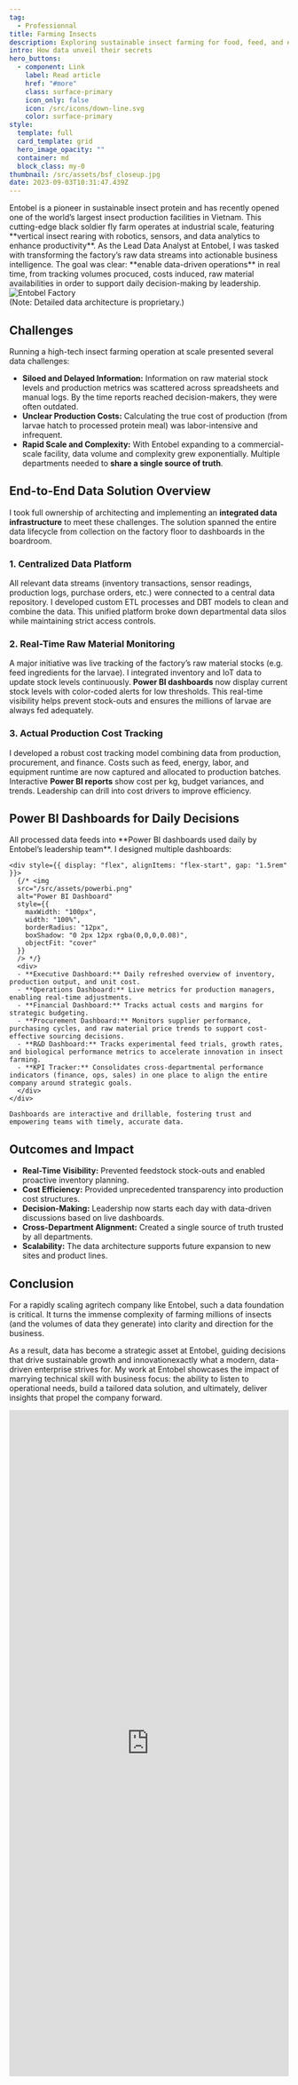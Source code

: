 ```yaml
---
tag:
  - Professionnal
title: Farming Insects
description: Exploring sustainable insect farming for food, feed, and environmental benefits.
intro: How data unveil their secrets
hero_buttons:
  - component: Link
    label: Read article
    href: "#more"
    class: surface-primary
    icon_only: false
    icon: /src/icons/down-line.svg
    color: surface-primary
style:
  template: full
  card_template: grid
  hero_image_opacity: ""
  container: md
  block_class: my-0
thumbnail: /src/assets/bsf_closeup.jpg
date: 2023-09-03T10:31:47.439Z
---
```


<div style={{ marginTop: "1.5rem" }}>
  <div style={{ display: "flex", alignItems: "center", gap: "1.5rem" }}>
    <div style={{ flex: 1 }}>
      Entobel is a pioneer in sustainable insect protein and has recently opened one of the world’s largest insect production facilities in Vietnam. This cutting-edge black soldier fly farm operates at industrial scale, featuring **vertical insect rearing with robotics, sensors, and data analytics to enhance productivity**. As the Lead Data Analyst at Entobel, I was tasked with transforming the factory’s raw data streams into actionable business intelligence. The goal was clear: **enable data-driven operations** in real time, from tracking volumes procuced, costs induced, raw material availabilities in order to support daily decision-making by leadership.
    </div>
    <img
      src="/src/assets/entobel_factory.png"
      alt="Entobel Factory"
      style={{
        maxWidth: "320px",
        width: "100%",
        borderRadius: "12px",
        boxShadow: "0 2px 12px rgba(0,0,0,0.08)",
        objectFit: "cover"
      }}
    />
  </div>
  <span className="text-xs text-gray-400 italic" style={{ display: "block", marginTop: "0.5rem" }}>
    (Note: Detailed data architecture is proprietary.)
  </span>
</div>

## Challenges

Running a high-tech insect farming operation at scale presented several data challenges:

- **Siloed and Delayed Information:** Information on raw material stock levels and production metrics was scattered across spreadsheets and manual logs. By the time reports reached decision-makers, they were often outdated.
- **Unclear Production Costs:** Calculating the true cost of production (from larvae hatch to processed protein meal) was labor-intensive and infrequent.
- **Rapid Scale and Complexity:** With Entobel expanding to a commercial-scale facility, data volume and complexity grew exponentially. Multiple departments needed to **share a single source of truth**.

## End-to-End Data Solution Overview

I took full ownership of architecting and implementing an **integrated data infrastructure** to meet these challenges. The solution spanned the entire data lifecycle  from collection on the factory floor to dashboards in the boardroom.

### 1. Centralized Data Platform

All relevant data streams (inventory transactions, sensor readings, production logs, purchase orders, etc.) were connected to a central data repository. I developed custom ETL processes and DBT models to clean and combine the data. This unified platform broke down departmental data silos while maintaining strict access controls.

### 2. Real-Time Raw Material Monitoring

A major initiative was live tracking of the factory’s raw material stocks (e.g. feed ingredients for the larvae). I integrated inventory and IoT data to update stock levels continuously. **Power BI dashboards** now display current stock levels with color-coded alerts for low thresholds. This real-time visibility helps prevent stock-outs and ensures the millions of larvae are always fed adequately.

### 3. Actual Production Cost Tracking

I developed a robust cost tracking model combining data from production, procurement, and finance. Costs such as feed, energy, labor, and equipment runtime are now captured and allocated to production batches. Interactive **Power BI reports** show cost per kg, budget variances, and trends. Leadership can drill into cost drivers to improve efficiency.

## Power BI Dashboards for Daily Decisions

<div style={{ display: "flex", alignItems: "flex-start", gap: "2rem", marginBottom: "1.5rem" }}>
  <div style={{ flex: 1 }}>
    <div style={{ height: "1rem" }}></div>
    All processed data feeds into **Power BI dashboards used daily by Entobel’s leadership team**. I designed multiple dashboards:

    <div style={{ display: "flex", alignItems: "flex-start", gap: "1.5rem" }}>
      {/* <img
      src="/src/assets/powerbi.png"
      alt="Power BI Dashboard"
      style={{
        maxWidth: "100px",
        width: "100%",
        borderRadius: "12px",
        boxShadow: "0 2px 12px rgba(0,0,0,0.08)",
        objectFit: "cover"
      }}
      /> */}
      <div>
      - **Executive Dashboard:** Daily refreshed overview of inventory, production output, and unit cost.
      - **Operations Dashboard:** Live metrics for production managers, enabling real-time adjustments.
      - **Financial Dashboard:** Tracks actual costs and margins for strategic budgeting.
      - **Procurement Dashboard:** Monitors supplier performance, purchasing cycles, and raw material price trends to support cost-effective sourcing decisions.
      - **R&D Dashboard:** Tracks experimental feed trials, growth rates, and biological performance metrics to accelerate innovation in insect farming.
      - **KPI Tracker:** Consolidates cross-departmental performance indicators (finance, ops, sales) in one place to align the entire company around strategic goals.
      </div>
    </div>

    Dashboards are interactive and drillable, fostering trust and empowering teams with timely, accurate data.
  </div>
</div>

## Outcomes and Impact

- **Real-Time Visibility:** Prevented feedstock stock-outs and enabled proactive inventory planning.
- **Cost Efficiency:** Provided unprecedented transparency into production cost structures.
- **Decision-Making:** Leadership now starts each day with data-driven discussions based on live dashboards.
- **Cross-Department Alignment:** Created a single source of truth trusted by all departments.
- **Scalability:** The data architecture supports future expansion to new sites and product lines.

## Conclusion

<div style={{ display: "flex", alignItems: "flex-start", gap: "2rem", flexWrap: "wrap" }}>
  <div style={{ flex: 2, minWidth: "300px" }}>
    <p>
      For a rapidly scaling agritech company like Entobel, such a data foundation is critical.
      It turns the immense complexity of farming millions of insects (and the volumes of data they generate)
      into clarity and direction for the business.
    </p>
    <p>
      As a result, data has become a strategic asset at Entobel, guiding decisions that drive sustainable growth
      and innovationexactly what a modern, data-driven enterprise strives for. My work at Entobel
      showcases the impact of marrying technical skill with business focus: the ability to listen to operational needs,
      build a tailored data solution, and ultimately, deliver insights that propel the company forward.
    </p>
  </div>

  <div style={{ flex: 1, minWidth: "320px", maxWidth: "360px" }}>
    <iframe
      src="https://www.linkedin.com/embed/feed/update/urn:li:share:7211651014041456640?collapsed=1"
      width="100%"
      height="1200"
      frameBorder="0"
      allowFullScreen
      title="Embedded LinkedIn post"
      style={{
      borderRadius: "16px",
      boxShadow: "0 4px 24px rgba(0,0,0,0.08)",
      border: "none",
      overflow: "hidden",
      minHeight: "300px",
      minWidth: "320px"
      }}
    ></iframe>
  </div>
</div>
